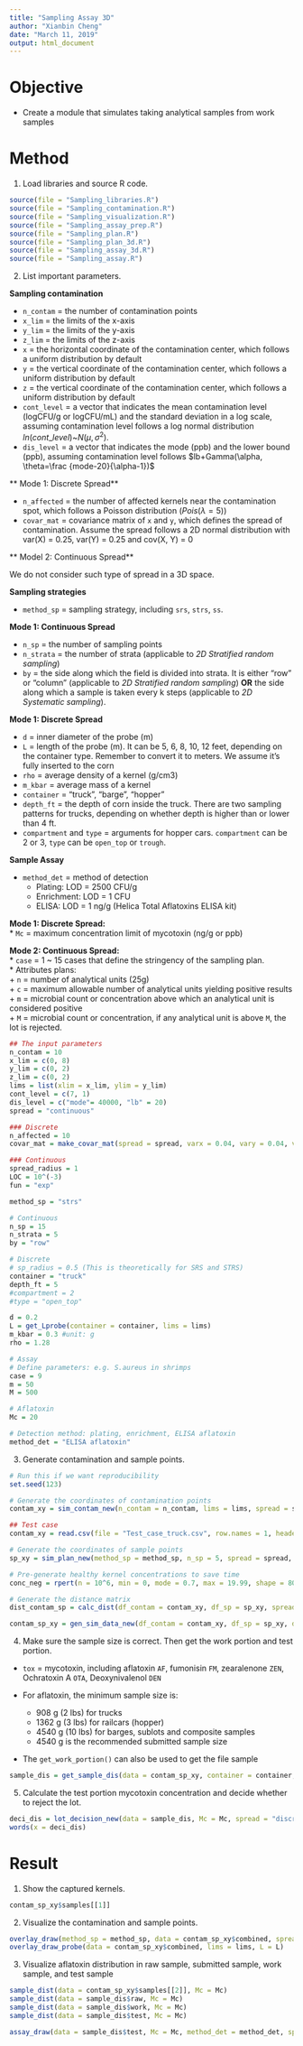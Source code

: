```yaml
---
title: "Sampling Assay 3D"
author: "Xianbin Cheng"
date: "March 11, 2019"
output: html_document
---
```


# Objective

  * Create a module that simulates taking analytical samples from work samples
  
# Method

1. Load libraries and source R code.

```r
source(file = "Sampling_libraries.R")
source(file = "Sampling_contamination.R")
source(file = "Sampling_visualization.R")
source(file = "Sampling_assay_prep.R")
source(file = "Sampling_plan.R")
source(file = "Sampling_plan_3d.R")
source(file = "Sampling_assay_3d.R")
source(file = "Sampling_assay.R")
```

2. List important parameters.

**Sampling contamination**

  * `n_contam` = the number of contamination points  
  * `x_lim` = the limits of the x-axis  
  * `y_lim` = the limits of the y-axis  
  * `z_lim` = the limits of the z-axis
  * `x` = the horizontal coordinate of the contamination center, which follows a uniform distribution by default
  * `y` = the vertical coordinate of the contamination center, which follows a uniform distribution by default
  * `z` = the vertical coordinate of the contamination center, which follows a uniform distribution by default
  * `cont_level` = a vector that indicates the mean contamination level (logCFU/g or logCFU/mL) and the standard deviation in a log scale, assuming contamination level follows a log normal distribution $ln(cont\_level)$~$N(\mu, \sigma^2)$. 
  * `dis_level` = a vector that indicates the mode (ppb) and the lower bound (ppb), assuming contamination level follows $lb+Gamma(\alpha, \theta=\frac {mode-20}{\alpha-1})$

  ** Mode 1: Discrete Spread** 

  * `n_affected` = the number of affected kernels near the contamination spot, which follows a Poisson distribution ($Pois(\lambda = 5)$)   
  * `covar_mat` = covariance matrix of `x` and `y`, which defines the spread of contamination. Assume the spread follows a 2D normal distribution with var(X) = 0.25, var(Y) = 0.25 and cov(X, Y) = 0   

  ** Model 2: Continuous Spread**

  We do not consider such type of spread in a 3D space. 

**Sampling strategies**

  * `method_sp` = sampling strategy, including `srs`, `strs`, `ss`.

  **Mode 1: Continuous Spread**

  * `n_sp` = the number of sampling points
  * `n_strata` = the number of strata (applicable to *2D Stratified random sampling*)
  * `by` = the side along which the field is divided into strata. It is either "row" or "column" (applicable to *2D Stratified random sampling*) **OR** the side along which a sample is taken every k steps (applicable to *2D Systematic sampling*).

  **Mode 1: Discrete Spread**   

  * `d` = inner diameter of the probe (m)
  * `L` = length of the probe (m). It can be 5, 6, 8, 10, 12 feet, depending on the container type. Remember to convert it to meters. We assume it's fully inserted to the corn
  * `rho` = average density of a kernel (g/cm3)
  * `m_kbar` = average mass of a kernel
  * `container` = "truck", "barge", "hopper"
  * `depth_ft` = the depth of corn inside the truck. There are two sampling patterns for trucks, depending on whether depth is higher than or lower than 4 ft.
  * `compartment` and `type` = arguments for hopper cars. `compartment` can be 2 or 3, `type` can be `open_top` or `trough`.
  
**Sample Assay**

  * `method_det` = method of detection  
      + Plating: LOD = 2500 CFU/g  
      + Enrichment: LOD = 1 CFU 
      + ELISA: LOD = 1 ng/g (Helica Total Aflatoxins ELISA kit)  
  
  **Mode 1: Discrete Spread:**  
      * `Mc` = maximum concentration limit of mycotoxin (ng/g or ppb)
  
  **Mode 2: Continuous Spread:**  
      * `case` = 1 ~ 15 cases that define the stringency of the sampling plan.  
      * Attributes plans:  
          + `n` = number of analytical units (25g)  
          + `c` = maximum allowable number of analytical units yielding positive results  
          + `m` = microbial count or concentration above which an analytical unit is considered positive  
          + `M` = microbial count or concentration, if any analytical unit is above `M`, the lot is rejected.

```r
## The input parameters
n_contam = 10
x_lim = c(0, 8)
y_lim = c(0, 2)
z_lim = c(0, 2)
lims = list(xlim = x_lim, ylim = y_lim)
cont_level = c(7, 1)
dis_level = c("mode"= 40000, "lb" = 20)
spread = "continuous"

### Discrete
n_affected = 10
covar_mat = make_covar_mat(spread = spread, varx = 0.04, vary = 0.04, varz = 0.04, covxy = 0, covxz = 0, covyz = 0)

### Continuous
spread_radius = 1
LOC = 10^(-3)
fun = "exp"

method_sp = "strs"

# Continuous
n_sp = 15
n_strata = 5
by = "row"

# Discrete
# sp_radius = 0.5 (This is theoretically for SRS and STRS)
container = "truck"
depth_ft = 5
#compartment = 2
#type = "open_top"

d = 0.2
L = get_Lprobe(container = container, lims = lims)
m_kbar = 0.3 #unit: g
rho = 1.28

# Assay
# Define parameters: e.g. S.aureus in shrimps
case = 9
m = 50
M = 500

# Aflatoxin
Mc = 20

# Detection method: plating, enrichment, ELISA aflatoxin
method_det = "ELISA aflatoxin"
```

3. Generate contamination and sample points.

```r
# Run this if we want reproducibility
set.seed(123)
```

```r
# Generate the coordinates of contamination points
contam_xy = sim_contam_new(n_contam = n_contam, lims = lims, spread = spread, covar = covar_mat, n_affected = n_affected, spread_radius = spread_radius, cont_level = cont_level, dis_level = dis_level) 
```

```r
## Test case
contam_xy = read.csv(file = "Test_case_truck.csv", row.names = 1, header = TRUE, stringsAsFactors = FALSE)
```

```r
# Generate the coordinates of sample points
sp_xy = sim_plan_new(method_sp = method_sp, n_sp = 5, spread = spread, lims = lims, radius = spread_radius, container = container)
```

```r
# Pre-generate healthy kernel concentrations to save time
conc_neg = rpert(n = 10^6, min = 0, mode = 0.7, max = 19.99, shape = 80)
```

```r
# Generate the distance matrix
dist_contam_sp = calc_dist(df_contam = contam_xy, df_sp = sp_xy, spread = spread, method_sp = method_sp)

contam_sp_xy = gen_sim_data_new(df_contam = contam_xy, df_sp = sp_xy, dist = dist_contam_sp, spread = spread, d = d, L = L, rho = rho, m_kbar = m_kbar, conc_neg = conc_neg)
```

4. Make sure the sample size is correct. Then get the work portion and test portion.
  
  * `tox` = mycotoxin, including aflatoxin `AF`, fumonisin `FM`, zearalenone `ZEN`, Ochratoxin A `OTA`, Deoxynivalenol `DEN`
  
  * For aflatoxin, the minimum sample size is: 
      * 908 g (2 lbs) for trucks
      * 1362 g (3 lbs) for railcars (hopper)
      * 4540 g (10 lbs) for barges, sublots and composite samples
      * 4540 g is the recommended submitted sample size

  * The `get_work_portion()` can also be used to get the file sample
  
```r
sample_dis = get_sample_dis(data = contam_sp_xy, container = container, m_kbar = m_kbar, tox = "AF")
```

5. Calculate the test portion mycotoxin concentration and decide whether to reject the lot.

```r
deci_dis = lot_decision_new(data = sample_dis, Mc = Mc, spread = "discrete", method_det = method_det)
words(x = deci_dis)
```

# Result

1. Show the captured kernels.

```r
contam_sp_xy$samples[[1]]
```

2. Visualize the contamination and sample points.

```r
overlay_draw(method_sp = method_sp, data = contam_sp_xy$combined, spread = spread, xlim = lims$xlim, ylim = lims$ylim)
overlay_draw_probe(data = contam_sp_xy$combined, lims = lims, L = L)
```

3. Visualize aflatoxin distribution in raw sample, submitted sample, work sample, and test sample

```r
sample_dist(data = contam_sp_xy$samples[[2]], Mc = Mc)
sample_dist(data = sample_dis$raw, Mc = Mc)
sample_dist(data = sample_dis$work, Mc = Mc)
sample_dist(data = sample_dis$test, Mc = Mc)
```

```r
assay_draw(data = sample_dis$test, Mc = Mc, method_det = method_det, spread = "discrete")
```

